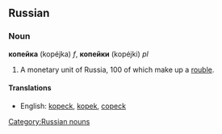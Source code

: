 ==Russian==
===Noun===
'''копейка''' (kopéjka) ''f'', '''копейки''' (kopéjki) ''pl''

# A monetary unit of Russia, 100 of which make up a [[rouble]].

====Translations====
*English: [[kopeck]], [[kopek]], [[copeck]]

[[Category:Russian nouns]]